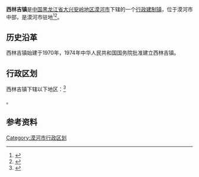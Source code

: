 {{中国乡级行政区
|景观照片文件名 = Mohe 2014.jpg
|景观照片描述 = 西林吉镇
|汉语拼音 = 
|其他语言 = 
|其他语言名称 = 
|旧称 = 
|地名出处 = 
|位置图文件名 = 
|位置图描述 = 
|自定义图片= 
|建置时间 = 
|政府驻地 = 
|毗邻 = 
|总面积 = 
|总人口 = 
|总人口年份 = 
|户籍人口 = 
|户籍人口年份 = 
|常住人口 = 
|常住人口年份 = 
|人口密度 = 
|GDP = 
|GDP年份 = 
|邮政编码 = 165000
|电话区号 = 457
|官方网站 = 
|网站名称 = 
|23/27/23/100/000}}

'''西林吉镇'''是[[中国|中国]][[黑龙江省|黑龙江省]][[大兴安岭地区|大兴安岭地区]][[漠河市|漠河市]]下辖的一个[[行政建制镇|行政建制镇]]，位于漠河市中部，是漠河市驻地<ref>{{Cite web|title=西林吉镇|url=http://www.chinaquhua.cn/heilongjiang/|access-date=2011-08-13|archiveurl=https://web.archive.org/web/20110822123644/http://www.chinaquhua.cn/heilongjiang/|archivedate=2011-08-22|dead-url=yes}}</ref><ref>{{PRC admin/ref sgc|{{PRC admin/parent|23/27/23/100/000}}}}</ref>。

==历史沿革==
西林吉镇始建于1970年，1974年中华人民共和国国务院批准建立西林吉镇。

== 行政区划 ==
西林吉镇下辖以下地区：<ref>{{PRC admin/ref sgc|23/27/23/100/000}}</ref>

{{PRC admin/children|23/27/23/100/000}}。

==参考资料==
{{reflist}}
{{黑龙江行政区划小作品}}
{{黑龙江省大兴安岭地区漠河市行政区划}}
[[Category:漠河市行政区划|Category:漠河市行政区划]]